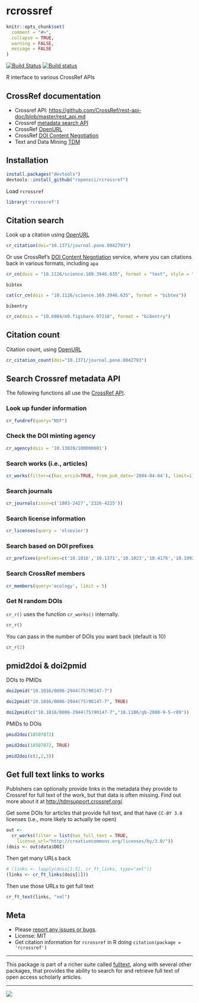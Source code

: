 rcrossref
=========

```r
knitr::opts_chunk$set(
  comment = "#>",
  collapse = TRUE,
  warning = FALSE, 
  message = FALSE
)
```

[![Build Status](https://api.travis-ci.org/ropensci/rcrossref.png)](https://travis-ci.org/ropensci/rcrossref)
[![Build status](https://ci.appveyor.com/api/projects/status/jbo6y7dg4qiq7mol/branch/master)](https://ci.appveyor.com/project/sckott/rcrossref/branch/master)

R interface to various CrossRef APIs

CrossRef documentation
---------------

<!--
* [Register](http://www.crossref.org/requestaccount/) an email address with the CrossRef API as you'll need an API key for some functions.
-->

* Crossref API: [https://github.com/CrossRef/rest-api-doc/blob/master/rest_api.md](https://github.com/CrossRef/rest-api-doc/blob/master/rest_api.md)
* Crossref [metadata search API](http://search.labs.crossref.org/)
* CrossRef [OpenURL](http://www.crossref.org/openurl/)
* CrossRef [DOI Content Negotiation](http://www.crosscite.org/cn/)
* Text and Data Mining [TDM](http://tdmsupport.crossref.org/)

<!--
* Fundref: [source 1](https://github.com/CrossRef/rest-api-doc/blob/master/funder_kpi_api.md), [source 2](http://crosstech.crossref.org/2014/04/%E2%99%AB-researchers-just-wanna-have-funds-%E2%99%AB.html), [source 3](http://help.crossref.org/#fundref-api)
* [Content negotiation](http://www.crosscite.org/cn/)
* [Metadata search]()
* [Text and data mining (TDM)](http://tdmsupport.crossref.org/)
-->

## Installation

```r
install.packages("devtools")
devtools::install_github("ropensci/rcrossref")
```

Load `rcrossref`

```r
library('rcrossref')
```


## Citation search

Look up a citation using [OpenURL](http://www.crossref.org/openurl/)

```r
cr_citation(doi="10.1371/journal.pone.0042793")
```

Or use CrossRef's [DOI Content Negotiation](http://www.crosscite.org/cn/) service, where you can citations back in various formats, including `apa`

```r
cr_cn(dois = "10.1126/science.169.3946.635", format = "text", style = "apa")
```

`bibtex`

```r
cat(cr_cn(dois = "10.1126/science.169.3946.635", format = "bibtex"))
```

`bibentry`

```r
cr_cn(dois = "10.6084/m9.figshare.97218", format = "bibentry")
```

## Citation count

Citation count, using [OpenURL](http://www.crossref.org/openurl/)

```r
cr_citation_count(doi="10.1371/journal.pone.0042793")
```

## Search Crossref metadata API

The following functions all use the [CrossRef API](https://github.com/CrossRef/rest-api-doc/blob/master/rest_api.md).

### Look up funder information

```r
cr_fundref(query="NSF")
```

### Check the DOI minting agency

```r
cr_agency(dois = '10.13039/100000001')
```

### Search works (i.e., articles)

```r
cr_works(filter=c(has_orcid=TRUE, from_pub_date='2004-04-04'), limit=1)
```

### Search journals 

```r
cr_journals(issn=c('1803-2427','2326-4225'))
```

### Search license information

```r
cr_licenses(query = 'elsevier')
```

### Search based on DOI prefixes

```r
cr_prefixes(prefixes=c('10.1016','10.1371','10.1023','10.4176','10.1093'))
```

### Search CrossRef members

```r
cr_members(query='ecology', limit = 5)
```

### Get N random DOIs

`cr_r()` uses the function `cr_works()` internally. 

```r
cr_r()
```

You can pass in the number of DOIs you want back (default is 10)

```r
cr_r(2)
```

## pmid2doi & doi2pmid

DOIs to PMIDs

```r
doi2pmid("10.1016/0006-2944(75)90147-7")
```

```r
doi2pmid("10.1016/0006-2944(75)90147-7", TRUE)
```

```r
doi2pmid(c("10.1016/0006-2944(75)90147-7","10.1186/gb-2008-9-5-r89"))
```

PMIDs to DOIs

```r
pmid2doi(18507872)
```

```r
pmid2doi(18507872, TRUE)
```

```r
pmid2doi(c(1,2,3))
```


## Get full text links to works

Publishers can optionally provide links in the metadata they provide to Crossref for full text of the work, but that data is often missing. Find out more about it at [http://tdmsupport.crossref.org/](http://tdmsupport.crossref.org/).

Get some DOIs for articles that provide full text, and that have `CC-BY 3.0` licenses (i.e., more likely to actually be open)

```r
out <- 
  cr_works(filter = list(has_full_text = TRUE,
    license_url="http://creativecommons.org/licenses/by/3.0/"))
(dois <- out$data$DOI)
```

Then get many URLs back

```r
# (links <- lapply(dois[1:5], cr_ft_links, type="xml"))
(links <- cr_ft_links(dois[1]))
```

Then use those URLs to get full text

```r
cr_ft_text(links, "xml")
```


## Meta

* Please [report any issues or bugs](https://github.com/ropensci/rcrossref/issues).
* License: MIT
* Get citation information for `rcrossref` in R doing `citation(package = 'rcrossref')`

---

This package is part of a richer suite called [fulltext](https://github.com/ropensci/fulltext), along with several other packages, that provides the ability to search for and retrieve full text of open access scholarly articles. 

---

[![](http://ropensci.org/public_images/github_footer.png)](http://ropensci.org)
